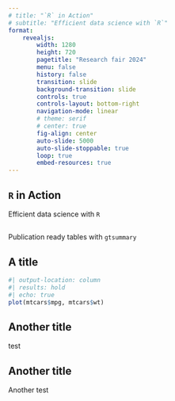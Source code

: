```yaml
---
# title: "`R` in Action"
# subtitle: "Efficient data science with `R`"
format:
    revealjs:
        width: 1280
        height: 720
        pagetitle: "Research fair 2024"
        menu: false
        history: false
        transition: slide
        background-transition: slide
        controls: true
        controls-layout: bottom-right
        navigation-mode: linear
        # theme: serif
        # center: true
        fig-align: center
        auto-slide: 5000
        auto-slide-stoppable: true
        loop: true
        embed-resources: true
---
```


## `R` in Action {.center}
::: {.r-fit-text}
Efficient data science with `R`
:::


## {.center}
::: {.r-fit-text}
Publication ready tables with `gtsummary`
:::


## A title

```r
#| output-location: column
#| results: hold
#| echo: true
plot(mtcars$mpg, mtcars$wt)
```

## Another title {auto-animate="true"}

test

## Another title {auto-animate="true"}

Another test
